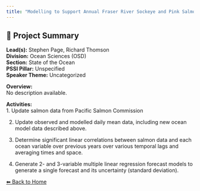 ---
title: "Modelling to Support Annual Fraser River Sockeye and Pink Salmon Forecasts"
---

## 🧬 Project Summary

**Lead(s):** Stephen Page, Richard Thomson  
**Division:** Ocean Sciences (OSD)  
**Section:** State of the Ocean  
**PSSI Pillar:** Unspecified  
**Speaker Theme:** Uncategorized  

**Overview:**  
No description available.   

**Activities:**  
1.	Update salmon data from Pacific Salmon Commission
2.	Update observed and modelled daily mean data, including new ocean model data described above.
3.	Determine significant linear correlations between salmon data and each ocean variable over previous years over various temporal lags and averaging times and space.
4.	Generate 2- and 3-variable multiple linear regression forecast models to generate a single forecast and its uncertainty (standard deviation).

[⬅ Back to Home](../index.qmd)
